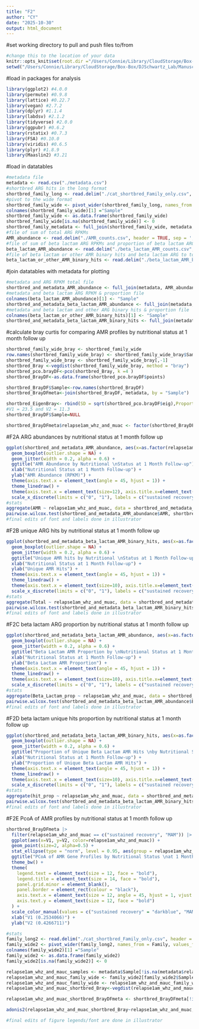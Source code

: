 ```yaml
---
title: "F2"
author: "CY"
date: "2025-10-30"
output: html_document
---
```

#set working directory to pull and push files to/from
```r
#change this to the location of your data 
knitr::opts_knit$set(root.dir ="/Users/Connie/Library/CloudStorage/Box-Box/DJSchwartz_Lab/Manuscripts/2025_Connie_malnutrition/github/R/F2")
setwd("/Users/Connie/Library/CloudStorage/Box-Box/DJSchwartz_Lab/Manuscripts/2025_Connie_malnutrition/github/R/F2")
```
#load in packages for analysis 
```r
library(ggplot2) #4.0.0
library(permute) #0.9.8
library(lattice) #0.22.7
library(vegan) #2.7.2
library(dplyr) #1.1.4
library(labdsv) #2.1.2
library(tidyverse) #2.0.0
library(ggpubr) #0.6.2
library(rstatix) #0.7.3
library(FSA) #0.10.0
library(viridis) #0.6.5
library(plyr) #1.8.9
library(Maaslin2) #3.21
```
#load in datatables 
```r
#metadata file
metadata <- read.csv("./metadata.csv")
#shortbred ARG hits in the long format 
shortbred_family_long <- read.delim("./cat_shortbred_Family_only.csv", header = TRUE, sep = ',')
#pivot to the wide format 
shortbred_family_wide <- pivot_wider(shortbred_family_long, names_from = Family, values_from = Count)
colnames(shortbred_family_wide)[1] ="Sample"
shortbred_family_wide <- as.data.frame(shortbred_family_wide)
shortbred_family_wide[is.na(shortbred_family_wide)] <- 0
shortbred_family_metadata <- full_join(shortbred_family_wide, metadata, by = "Sample")
#file of sum of total ARG RPKMs
AMR_abundance <- read.delim("./AMR_counts.csv", header = TRUE, sep = ',')
#file of sum of beta lactam ARG RPKMs and proportion of beta lactam ARG RPKMs to total ARG RPKMs
beta_lactam_AMR_abundance <- read.delim("./beta_lactam_AMR_counts.csv", header = TRUE, sep = ',')
#file of beta lactam or other AMR binary hits and beta lactam ARG to total ARG proportion 
beta_lactam_or_other_AMR_binary_hits <- read.delim("./beta_lactam_AMR_binary_hits.csv", header = TRUE, sep = ',')
```
#join datatables with metadata for plotting 
```r
#metadata and ARG RPKM total file 
shortbred_and_metadata_AMR_abundance <- full_join(metadata, AMR_abundance, by = "Sample")
#metadata and beta lactam ARG RPKM & proportion file 
colnames(beta_lactam_AMR_abundance)[1] <- "Sample"
shortbred_and_metadata_beta_lactam_AMR_abundance <- full_join(metadata, beta_lactam_AMR_abundance, by = "Sample")
#metadata and beta lactam and other ARG binary hits & proportion file 
colnames(beta_lactam_or_other_AMR_binary_hits)[1] <- "Sample"
shortbred_and_metadata_beta_lactam_AMR_binary_hits <- full_join(metadata, beta_lactam_or_other_AMR_binary_hits, by = "Sample")
```
#calculate bray curtis for comparing AMR profiles by nutritional status at 1 month follow up 
```r
shortbred_family_wide_bray <- shortbred_family_wide
row.names(shortbred_family_wide_bray) <- shortbred_family_wide_bray$Sample
shortbred_family_wide_bray <- shortbred_family_wide_bray[,-1]
shortbred_Bray <-vegdist(shortbred_family_wide_bray, method = "bray")
shortbred_pco.brayDF<-pco(shortbred_Bray, k =4 )
shortbred_BrayDF<-as.data.frame(shortbred_pco.brayDF$points)

shortbred_BrayDF$Sample<-row.names(shortbred_BrayDF)
shortbred_BrayDFmeta<-join(shortbred_BrayDF, metadata, by = "Sample")

shortbred_EigenBray<- rbind(SD = sqrt(shortbred_pco.brayDF$eig),Proportion = shortbred_pco.brayDF$eig/sum(shortbred_pco.brayDF$eig),Cumulative = cumsum(shortbred_pco.brayDF$eig)/sum(shortbred_pco.brayDF$eig))
#V1 = 23.5 and V2 = 11.3
shortbred_BrayDF$Sample=NULL

shortbred_BrayDFmeta$relapse1am_whz_and_muac <- factor(shortbred_BrayDFmeta$relapse1am_whz_and_muac, levels = c(0, 1), labels = c("sustained recovery", "MAM"))
```
#F2A ARG abundances by nutritional status at 1 month follow up 
```r
ggplot(shortbred_and_metadata_AMR_abundance, aes(x=as.factor(relapse1am_whz_and_muac), y=AMR)) +
  geom_boxplot(outlier.shape = NA) +
  geom_jitter(width = 0.2, alpha = 0.6) +
  ggtitle("AMR Abundance by Nutritional \nStatus at 1 Month Follow-up") +
  xlab("Nutritional Status at 1 Month Follow-up") +
  ylab("AMR Abundance (RPKM)") + 
  theme(axis.text.x = element_text(angle = 45, hjust = 1)) +
  theme_linedraw() +
  theme(axis.text.x = element_text(size=12), axis.title.x=element_text(size=12), axis.title.y = element_text(size=16), axis.text.y = element_text(size=12), plot.title = element_text(size=14)) +
  scale_x_discrete(limits = c("0", "1"), labels = c("sustained recovery", "AM"))
#stats
aggregate(AMR ~ relapse1am_whz_and_muac, data = shortbred_and_metadata_AMR_abundance, FUN = median)
pairwise.wilcox.test(shortbred_and_metadata_AMR_abundance$AMR, shortbred_and_metadata_AMR_abundance$relapse1am_whz_and_muac, p.adjust.method = "BH")
#final edits of font and labels done in illustrator 
```
#F2B unique ARG hits by nutritional status at 1 month follow up 
```r
ggplot(shortbred_and_metadata_beta_lactam_AMR_binary_hits, aes(x=as.factor(relapse1am_whz_and_muac), y=Total)) +
  geom_boxplot(outlier.shape = NA) +
  geom_jitter(width = 0.2, alpha = 0.6) +
  ggtitle("Unique AMR hits by Nutritional \nStatus at 1 Month Follow-up") +
  xlab("Nutritional Status at 1 Month Follow-up") +
  ylab("Unique AMR Hits") + 
  theme(axis.text.x = element_text(angle = 45, hjust = 1)) +
  theme_linedraw() +
  theme(axis.text.x = element_text(size=10), axis.title.x=element_text(size=10), axis.title.y = element_text(size=10), axis.text.y = element_text(size=12), plot.title = element_text(size=11)) +
  scale_x_discrete(limits = c("0", "1"), labels = c("sustained recovery", "MAM"))
#stats 
aggregate(Total ~ relapse1am_whz_and_muac, data = shortbred_and_metadata_beta_lactam_AMR_binary_hits, FUN = median)
pairwise.wilcox.test(shortbred_and_metadata_beta_lactam_AMR_binary_hits$Total, shortbred_and_metadata_beta_lactam_AMR_binary_hits$relapse1am_whz_and_muac, p.adjust.method = "BH")
#final edits of font and labels done in illustrator 
```
#F2C beta lactam ARG proportion by nutritional status at 1 month follow up 
```r
ggplot(shortbred_and_metadata_beta_lactam_AMR_abundance, aes(x=as.factor(relapse1am_whz_and_muac), y=Beta_Lactam_prop)) +
  geom_boxplot(outlier.shape = NA) +
  geom_jitter(width = 0.2, alpha = 0.6) +
  ggtitle("Beta Lactam AMR Proportion by \nNutritional Status at 1 Month Follow-up") +
  xlab("Nutritional Status at 1 Month Follow-up") +
  ylab("Beta Lactam AMR Proportion") + 
  theme(axis.text.x = element_text(angle = 45, hjust = 1)) +
  theme_linedraw() +
  theme(axis.text.x = element_text(size=10), axis.title.x=element_text(size=10), axis.title.y = element_text(size=10), axis.text.y = element_text(size=12), plot.title = element_text(size=10)) +
  scale_x_discrete(limits = c("0", "1"), labels = c("sustained recovery", "MAM"))
#stats
aggregate(Beta_Lactam_prop ~ relapse1am_whz_and_muac, data = shortbred_and_metadata_beta_lactam_AMR_abundance, FUN = median)
pairwise.wilcox.test(shortbred_and_metadata_beta_lactam_AMR_abundance$Beta_Lactam_prop, shortbred_and_metadata_beta_lactam_AMR_abundance$relapse1am_whz_and_muac, p.adjust.method = "BH")
#final edits of font and labels done in illustrator 
```
#F2D beta lactam unique hits proportion by nutritional status at 1 month follow up 
```r
ggplot(shortbred_and_metadata_beta_lactam_AMR_binary_hits, aes(x=as.factor(relapse1am_whz_and_muac), y=hit_prop)) +
  geom_boxplot(outlier.shape = NA) +
  geom_jitter(width = 0.2, alpha = 0.6) +
  ggtitle("Proportion of Unique Beta Lactam AMR Hits \nby Nutritional Status at 1 Month Follow-up") +
  xlab("Nutritional Status at 1 Month Follow-up") +
  ylab("Proportion of Unique Beta Lactam AMR Hits") + 
  theme(axis.text.x = element_text(angle = 45, hjust = 1)) +
  theme_linedraw() +
  theme(axis.text.x = element_text(size=10), axis.title.x=element_text(size=10), axis.title.y = element_text(size=9), axis.text.y = element_text(size=12), plot.title = element_text(size=9)) +
  scale_x_discrete(limits = c("0", "1"), labels = c("sustained recovery", "MAM"))
#stats
aggregate(hit_prop ~ relapse1am_whz_and_muac, data = shortbred_and_metadata_beta_lactam_AMR_binary_hits, FUN = median)
pairwise.wilcox.test(shortbred_and_metadata_beta_lactam_AMR_binary_hits$hit_prop, shortbred_and_metadata_beta_lactam_AMR_binary_hits$relapse1am_whz_and_muac, p.adjust.method = "BH")
#final edits of font and labels done in illustrator 
```
#F2E PcoA of AMR profiles by nutritional status at 1 month follow up 
```r
shortbred_BrayDFmeta |> 
  filter(relapse1am_whz_and_muac == c("sustained recovery", "MAM")) |>
  ggplot(aes(x=V1, y=V2, color=relapse1am_whz_and_muac)) +
  geom_point(size=2, alpha=0.5) +
  stat_ellipse(type = "norm", level = 0.95, aes(group = relapse1am_whz_and_muac), size = 0.5) + # Thinner ellipse lines
  ggtitle("PCoA of AMR Gene Profiles by Nutritional Status \nat 1 Month Follow-up") +
  theme_bw() +
  theme(
    legend.text = element_text(size = 12, face = "bold"),
    legend.title = element_text(size = 14, face = "bold"),
    panel.grid.minor = element_blank(),
    panel.border = element_rect(colour = "black"),
    axis.text.x = element_text(size = 12, angle = 45, hjust = 1, vjust = 1, face = "bold"),
    axis.text.y = element_text(size = 12, face = "bold")
  ) +
  scale_color_manual(values = c("sustained recovery" = "darkblue", "MAM" = "green")) + labs(color = "Nutritional Status \nat 1 Month Follow-up", ) + 
  xlab("V1 (0.2534066)") +
  ylab("V2 (0.4266711)") 

#stats
family_long2 <- read.delim("./cat_shortbred_Family_only.csv", header = TRUE, sep = ',')
family_wide2 <- pivot_wider(family_long2, names_from = Family, values_from = Count)
colnames(family_wide2)[1] ="Sample"
family_wide2 <- as.data.frame(family_wide2)
family_wide2[is.na(family_wide2)] <- 0

relapse1am_whz_and_mauc_samples <- metadata$Sample[!is.na(metadata$relapse1am_whz_and_muac)]
relapse1am_whz_and_mauc_family_wide <- family_wide2[family_wide2$Sample %in% relapse1am_whz_and_mauc_samples, ]
relapse1am_whz_and_mauc_family_wide <- relapse1am_whz_and_mauc_family_wide[,-1]
relapse1am_whz_and_muac_shortbred_Bray<-vegdist(relapse1am_whz_and_mauc_family_wide, method = "bray")

relapse1am_whz_and_muac_shortbred_BrayDFmeta <- shortbred_BrayDFmeta[!is.na(shortbred_BrayDFmeta$relapse1am_whz_and_muac),]

adonis2(relapse1am_whz_and_muac_shortbred_Bray~relapse1am_whz_and_muac, data = relapse1am_whz_and_muac_shortbred_BrayDFmeta, permutations = 999, method ="bray", na.rm=TRUE)

#final edits of figure legends/font are done in illustrator 
```


